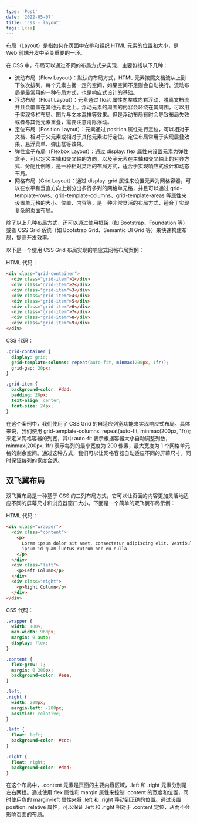 ```yaml
---
type: 'Post'
date: '2022-05-07'
title: 'css - layout'
tags: [css]
---
```


布局（Layout）是指如何在页面中安排和组织 HTML 元素的位置和大小，是 Web 前端开发中至关重要的一环。

在 CSS 中，布局可以通过不同的布局方式来实现，主要包括以下几种：

- 流动布局（Flow Layout）：默认的布局方式，HTML 元素按照文档流从上到下依次排列，每个元素占据一定的空间，如果空间不足则会自动换行。流动布局是最常用的一种布局方式，也是响应式设计的基础。
- 浮动布局（Float Layout）：元素通过 float 属性向左或向右浮动，脱离文档流并且会覆盖在其他元素之上。浮动元素的周围的内容会环绕在其周围，可以用于实现多栏布局、图片与文本混排等效果。但是浮动布局有时会导致布局失效或者与其他元素重叠，需要注意清除浮动。
- 定位布局（Position Layout）：元素通过 position 属性进行定位，可以相对于文档、相对于父元素或相对于其他元素进行定位。定位布局常用于实现层叠效果、悬浮菜单、弹出框等效果。
- 弹性盒子布局（Flexbox Layout）：通过 display: flex 属性来设置元素为弹性盒子，可以定义主轴和交叉轴的方向，以及子元素在主轴和交叉轴上的对齐方式、分配比例等，是一种相对灵活的布局方式，适合于实现响应式设计和动态布局。
- 网格布局（Grid Layout）：通过 display: grid 属性来设置元素为网格容器，可以在水平和垂直方向上划分出多行多列的网格单元格，并且可以通过 grid-template-rows、grid-template-columns、grid-template-areas 等属性来设置单元格的大小、位置、内容等，是一种非常灵活的布局方式，适合于实现复杂的页面布局。

除了以上几种布局方式，还可以通过使用框架（如 Bootstrap、Foundation 等）或者 CSS Grid 系统（如 Bootstrap Grid、Semantic UI Grid 等）来快速构建布局，提高开发效率。

以下是一个使用 CSS Grid 布局实现的响应式网格布局案例：

HTML 代码：

```html
<div class="grid-container">
  <div class="grid-item">1</div>
  <div class="grid-item">2</div>
  <div class="grid-item">3</div>
  <div class="grid-item">4</div>
  <div class="grid-item">5</div>
  <div class="grid-item">6</div>
  <div class="grid-item">7</div>
  <div class="grid-item">8</div>
  <div class="grid-item">9</div>
</div>
```

CSS 代码：

```css
.grid-container {
  display: grid;
  grid-template-columns: repeat(auto-fit, minmax(200px, 1fr));
  grid-gap: 20px;
}

.grid-item {
  background-color: #ddd;
  padding: 20px;
  text-align: center;
  font-size: 24px;
}
```

在这个案例中，我们使用了 CSS Grid 的自适应列宽功能来实现响应式布局。具体来说，我们使用 grid-template-columns: repeat(auto-fit, minmax(200px, 1fr)); 来定义网格容器的列宽，其中 auto-fit 表示根据容器大小自动调整列数，minmax(200px, 1fr) 表示每列的最小宽度为 200 像素，最大宽度为 1 个网格单元格的剩余空间。通过这种方式，我们可以让网格容器自动适应不同的屏幕尺寸，同时保证每列的宽度合适。

## 双飞翼布局

双飞翼布局是一种基于 CSS 的三列布局方式，它可以让页面的内容更加灵活地适应不同的屏幕尺寸和浏览器窗口大小。下面是一个简单的双飞翼布局示例：

HTML 代码：

```html
<div class="wrapper">
  <div class="content">
    <p>
      Lorem ipsum dolor sit amet, consectetur adipiscing elit. Vestibulum eget
      ipsum id quam luctus rutrum nec eu nulla.
    </p>
  </div>
  <div class="left">
    <p>Left Column</p>
  </div>
  <div class="right">
    <p>Right Column</p>
  </div>
</div>
```

CSS 代码：

```css
.wrapper {
  width: 100%;
  max-width: 960px;
  margin: 0 auto;
  display: flex;
}

.content {
  flex-grow: 1;
  margin: 0 200px;
  background-color: #eee;
}

.left,
.right {
  width: 200px;
  margin-left: -200px;
  position: relative;
}

.left {
  float: left;
  background-color: #ccc;
}

.right {
  float: right;
  background-color: #ddd;
}
```

在这个布局中，.content 元素是页面的主要内容区域，.left 和 .right 元素分别是左右两栏。通过使用 flex 属性和 margin 属性来控制 .content 的宽度和位置，同时使用负的 margin-left 属性来将 .left 和 .right 移动到正确的位置。通过设置 position: relative 属性，可以保证 .left 和 .right 相对于 .content 定位，从而不会影响页面的布局。
